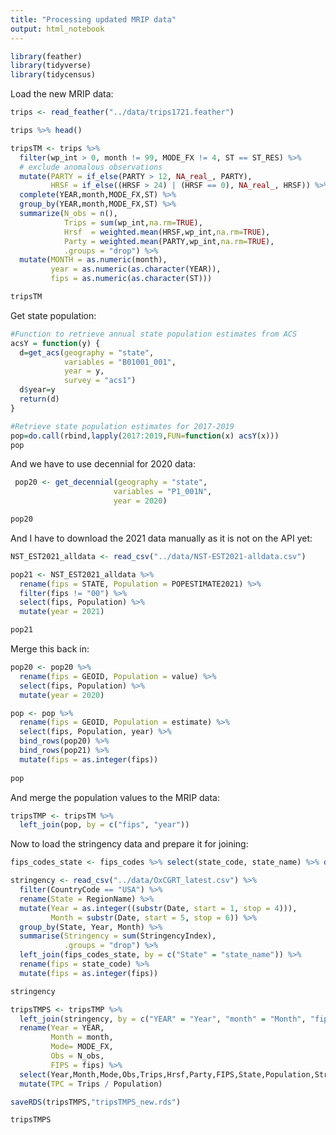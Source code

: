 ```yaml
---
title: "Processing updated MRIP data"
output: html_notebook
---
```


```r
library(feather)
library(tidyverse)
library(tidycensus)
```

Load the new MRIP data:

```r
trips <- read_feather("../data/trips1721.feather")

trips %>% head()
```

```r
tripsTM <- trips %>% 
  filter(wp_int > 0, month != 99, MODE_FX != 4, ST == ST_RES) %>% 
  # exclude anomalous observations
  mutate(PARTY = if_else(PARTY > 12, NA_real_, PARTY),
         HRSF = if_else((HRSF > 24) | (HRSF == 0), NA_real_, HRSF)) %>% 
  complete(YEAR,month,MODE_FX,ST) %>%
  group_by(YEAR,month,MODE_FX,ST) %>%
  summarize(N_obs = n(),
            Trips = sum(wp_int,na.rm=TRUE),
            Hrsf  = weighted.mean(HRSF,wp_int,na.rm=TRUE),
            Party = weighted.mean(PARTY,wp_int,na.rm=TRUE),
            .groups = "drop") %>% 
  mutate(MONTH = as.numeric(month),
         year = as.numeric(as.character(YEAR)),
         fips = as.numeric(as.character(ST)))

tripsTM
```

Get state population:

```r
#Function to retrieve annual state population estimates from ACS
acsY = function(y) {
  d=get_acs(geography = "state", 
            variables = "B01001_001", 
            year = y,
            survey = "acs1")
  d$year=y
  return(d)
}

#Retrieve state population estimates for 2017-2019
pop=do.call(rbind,lapply(2017:2019,FUN=function(x) acsY(x)))
pop
```

And we have to use decennial for 2020 data:

```r
 pop20 <- get_decennial(geography = "state", 
                       variables = "P1_001N", 
                       year = 2020)

pop20
```

And I have to download the 2021 data manually as it is not on the API yet:

```r
NST_EST2021_alldata <- read_csv("../data/NST-EST2021-alldata.csv")

pop21 <- NST_EST2021_alldata %>% 
  rename(fips = STATE, Population = POPESTIMATE2021) %>% 
  filter(fips != "00") %>% 
  select(fips, Population) %>% 
  mutate(year = 2021)

pop21
```



Merge this back in:

```r
pop20 <- pop20 %>% 
  rename(fips = GEOID, Population = value) %>% 
  select(fips, Population) %>% 
  mutate(year = 2020)

pop <- pop %>% 
  rename(fips = GEOID, Population = estimate) %>% 
  select(fips, Population, year) %>% 
  bind_rows(pop20) %>% 
  bind_rows(pop21) %>% 
  mutate(fips = as.integer(fips))
  
pop
```

And merge the population values to the MRIP data:

```r
tripsTMP <- tripsTM %>% 
  left_join(pop, by = c("fips", "year"))
```

Now to load the stringency data and prepare it for joining:

```r
fips_codes_state <- fips_codes %>% select(state_code, state_name) %>% distinct()

stringency <- read_csv("../data/OxCGRT_latest.csv") %>%
  filter(CountryCode == "USA") %>% 
  rename(State = RegionName) %>% 
  mutate(Year = as.integer((substr(Date, start = 1, stop = 4))),
         Month = substr(Date, start = 5, stop = 6)) %>% 
  group_by(State, Year, Month) %>% 
  summarise(Stringency = sum(StringencyIndex),
            .groups = "drop") %>% 
  left_join(fips_codes_state, by = c("State" = "state_name")) %>% 
  rename(fips = state_code) %>% 
  mutate(fips = as.integer(fips))

stringency
```



```r
tripsTMPS <- tripsTMP %>% 
  left_join(stringency, by = c("YEAR" = "Year", "month" = "Month", "fips" = "fips")) %>% 
  rename(Year = YEAR,
         Month = month,
         Mode= MODE_FX,
         Obs = N_obs,
         FIPS = fips) %>% 
  select(Year,Month,Mode,Obs,Trips,Hrsf,Party,FIPS,State,Population,Stringency) %>% 
  mutate(TPC = Trips / Population)

saveRDS(tripsTMPS,"tripsTMPS_new.rds")

tripsTMPS
```



















































